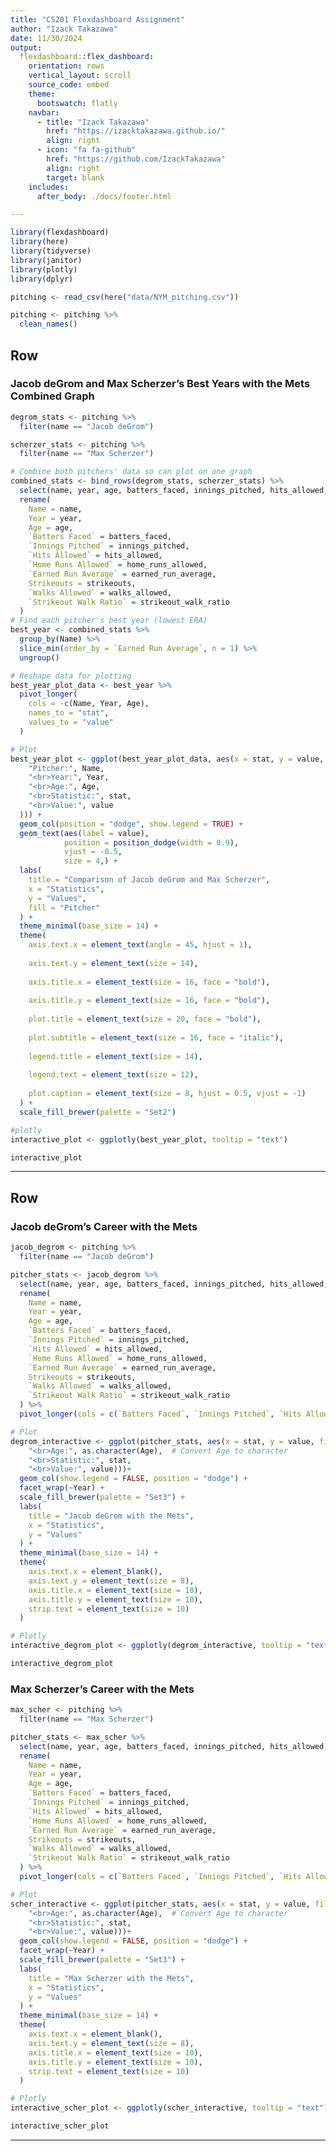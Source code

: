 ```yaml
---
title: "CS201 Flexdashboard Assignment"
author: "Izack Takazawa"
date: 11/30/2024
output: 
  flexdashboard::flex_dashboard:
    orientation: rows
    vertical_layout: scroll
    source_code: embed
    theme:
      bootswatch: flatly
    navbar:
      - title: "Izack Takazawa"
        href: "https://izacktakazawa.github.io/"
        align: right
      - icon: "fa fa-github"
        href: "https://github.com/IzackTakazawa"
        align: right
        target: blank
    includes:
      after_body: ./docs/footer.html

---
```


```r
library(flexdashboard)
library(here)
library(tidyverse)
library(janitor)
library(plotly)
library(dplyr)
```

```r
pitching <- read_csv(here("data/NYM_pitching.csv"))

pitching <- pitching %>%
  clean_names()
```

## Row {data-width="650"}

### Jacob deGrom and Max Scherzer's Best Years with the Mets Combined Graph

```r
degrom_stats <- pitching %>%
  filter(name == "Jacob deGrom")

scherzer_stats <- pitching %>%
  filter(name == "Max Scherzer")

# Combine both pitchers' data so can plot on one graph
combined_stats <- bind_rows(degrom_stats, scherzer_stats) %>%
  select(name, year, age, batters_faced, innings_pitched, hits_allowed, home_runs_allowed, earned_run_average, strikeouts, walks_allowed, strikeout_walk_ratio) %>%
  rename(
    Name = name,
    Year = year,
    Age = age,
    `Batters Faced` = batters_faced,
    `Innings Pitched` = innings_pitched,
    `Hits Allowed` = hits_allowed,
    `Home Runs Allowed` = home_runs_allowed,
    `Earned Run Average` = earned_run_average,
    Strikeouts = strikeouts,
    `Walks Allowed` = walks_allowed,
    `Strikeout Walk Ratio` = strikeout_walk_ratio
  )
# Find each pitcher's best year (lowest ERA)
best_year <- combined_stats %>%
  group_by(Name) %>%
  slice_min(order_by = `Earned Run Average`, n = 1) %>%
  ungroup()

# Reshape data for plotting
best_year_plot_data <- best_year %>%
  pivot_longer(
    cols = -c(Name, Year, Age),
    names_to = "stat",
    values_to = "value"
  )

# Plot
best_year_plot <- ggplot(best_year_plot_data, aes(x = stat, y = value, fill = Name, text = paste(
    "Pitcher:", Name,
    "<br>Year:", Year,
    "<br>Age:", Age,
    "<br>Statistic:", stat,
    "<br>Value:", value
  ))) +
  geom_col(position = "dodge", show.legend = TRUE) +
  geom_text(aes(label = value),
            position = position_dodge(width = 0.9), 
            vjust = -0.5,
            size = 4,) +
  labs(
    title = "Comparison of Jacob deGrom and Max Scherzer",
    x = "Statistics",
    y = "Values",
    fill = "Pitcher"
  ) +
  theme_minimal(base_size = 14) +
  theme(
    axis.text.x = element_text(angle = 45, hjust = 1),
                               
    axis.text.y = element_text(size = 14),
    
    axis.title.x = element_text(size = 16, face = "bold"),
    
    axis.title.y = element_text(size = 16, face = "bold"),
    
    plot.title = element_text(size = 20, face = "bold"),  
    
    plot.subtitle = element_text(size = 16, face = "italic"),  
    
    legend.title = element_text(size = 14),  
    
    legend.text = element_text(size = 12),
    
    plot.caption = element_text(size = 8, hjust = 0.5, vjust = -1)
  ) +
  scale_fill_brewer(palette = "Set2")

#plotly
interactive_plot <- ggplotly(best_year_plot, tooltip = "text")

interactive_plot

```


------------------------------------------------------------------------

## Row {data-width="350"}

### Jacob deGrom's Career with the Mets

```r
jacob_degrom <- pitching %>%
  filter(name == "Jacob deGrom")

pitcher_stats <- jacob_degrom %>%
  select(name, year, age, batters_faced, innings_pitched, hits_allowed, home_runs_allowed, earned_run_average, strikeouts, walks_allowed, strikeout_walk_ratio) %>%
  rename(
    Name = name,
    Year = year,
    Age = age,
    `Batters Faced` = batters_faced,
    `Innings Pitched` = innings_pitched,
    `Hits Allowed` = hits_allowed,
    `Home Runs Allowed` = home_runs_allowed,
    `Earned Run Average` = earned_run_average,
    Strikeouts = strikeouts,
    `Walks Allowed` = walks_allowed,
    `Strikeout Walk Ratio` = strikeout_walk_ratio
  ) %>%
  pivot_longer(cols = c(`Batters Faced`, `Innings Pitched`, `Hits Allowed`, `Home Runs Allowed`, `Earned Run Average`, Strikeouts, `Walks Allowed`, `Strikeout Walk Ratio`), names_to = "stat", values_to = "value")

# Plot
degrom_interactive <- ggplot(pitcher_stats, aes(x = stat, y = value, fill = stat, text = paste(
    "<br>Age:", as.character(Age),  # Convert Age to character
    "<br>Statistic:", stat,
    "<br>Value:", value)))+
  geom_col(show.legend = FALSE, position = "dodge") +
  facet_wrap(~Year) +
  scale_fill_brewer(palette = "Set3") + 
  labs(
    title = "Jacob deGrom with the Mets",
    x = "Statistics",
    y = "Values"
  ) +
  theme_minimal(base_size = 14) + 
  theme(
    axis.text.x = element_blank(),
    axis.text.y = element_text(size = 8),  
    axis.title.x = element_text(size = 10),  
    axis.title.y = element_text(size = 10), 
    strip.text = element_text(size = 10)
  )

# Plotly
interactive_degrom_plot <- ggplotly(degrom_interactive, tooltip = "text")

interactive_degrom_plot

```

### Max Scherzer's Career with the Mets

```r
max_scher <- pitching %>%
  filter(name == "Max Scherzer")

pitcher_stats <- max_scher %>%
  select(name, year, age, batters_faced, innings_pitched, hits_allowed, home_runs_allowed, earned_run_average, strikeouts, walks_allowed, strikeout_walk_ratio) %>%
  rename(
    Name = name,
    Year = year,
    Age = age,
    `Batters Faced` = batters_faced,
    `Innings Pitched` = innings_pitched,
    `Hits Allowed` = hits_allowed,
    `Home Runs Allowed` = home_runs_allowed,
    `Earned Run Average` = earned_run_average,
    Strikeouts = strikeouts,
    `Walks Allowed` = walks_allowed,
    `Strikeout Walk Ratio` = strikeout_walk_ratio
  ) %>%
  pivot_longer(cols = c(`Batters Faced`, `Innings Pitched`, `Hits Allowed`, `Home Runs Allowed`, `Earned Run Average`, Strikeouts, `Walks Allowed`, `Strikeout Walk Ratio`), names_to = "stat", values_to = "value")

# Plot
scher_interactive <- ggplot(pitcher_stats, aes(x = stat, y = value, fill = stat, text = paste(
    "<br>Age:", as.character(Age),  # Convert Age to character
    "<br>Statistic:", stat,
    "<br>Value:", value)))+
  geom_col(show.legend = FALSE, position = "dodge") +
  facet_wrap(~Year) + 
  scale_fill_brewer(palette = "Set3") + 
  labs(
    title = "Max Scherzer with the Mets",
    x = "Statistics",
    y = "Values"
  ) +
  theme_minimal(base_size = 14) + 
  theme(
    axis.text.x = element_blank(),
    axis.text.y = element_text(size = 8),  
    axis.title.x = element_text(size = 10),  
    axis.title.y = element_text(size = 10), 
    strip.text = element_text(size = 10)
  )

# Plotly
interactive_scher_plot <- ggplotly(scher_interactive, tooltip = "text")

interactive_scher_plot

```

---------

